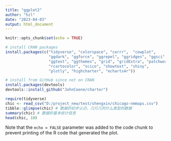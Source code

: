 ```yaml
---
title: "ggplot2"
author: "hzl"
date: "2023-04-03"
output: html_document
---
```


```r
knitr::opts_chunk$set(echo = TRUE)
```



```r
# install CRAN packages
install.packages(c("tidyverse", "colorspace", "corrr",  "cowplot",
                   "ggdark", "ggforce", "ggrepel", "ggridges", "ggsci",
                   "ggtext", "ggthemes", "grid", "gridExtra", "patchwork",
                   "rcartocolor", "scico", "showtext", "shiny",
                   "plotly", "highcharter", "echarts4r"))

# install from GitHub since not on CRAN
install.packages(devtools)
devtools::install_github("JohnCoene/charter")
```



```r

require(tidyverse)
chic <- read_csv("D:/project_new/test/shengxin/chicago-nmmaps.csv")
tibble::glimpse(chic) # 数据的初步认识，几行几列什么类型的数据
summary(chic) # 数据的基本统计信息
head(chic, 10)
```

Note that the `echo = FALSE` parameter was added to the code chunk to prevent printing of the R code that generated the plot.
